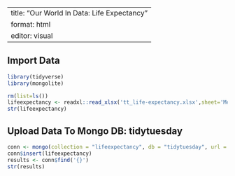 
---
title: "Our World In Data: Life Expectancy"
format: html
editor: visual
---
## Import Data

```r
library(tidyverse)
library(mongolite)

rm(list=ls())
lifeexpectancy <- readxl::read_xlsx('tt_life-expectancy.xlsx',sheet='Merge1') |> janitor::clean_names()
str(lifeexpectancy)
```

## Upload Data To Mongo DB: tidytuesday

```r
conn <- mongo(collection = "lifeexpectancy", db = "tidytuesday", url = "mongodb://localhost")
conn$insert(lifeexpectancy)
results <- conn$find('{}') 
str(results)
```